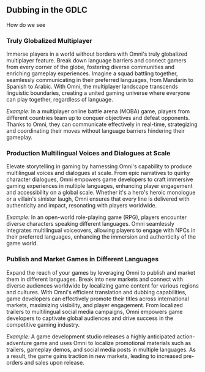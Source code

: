 ## Dubbing in the GDLC

How do we see 
### Truly Globalized Multiplayer

Immerse players in a world without borders with Omni's truly globalized multiplayer feature. Break down language barriers and connect gamers from every corner of the globe, fostering diverse communities and enriching gameplay experiences. Imagine a squad battling together, seamlessly communicating in their preferred languages, from Mandarin to Spanish to Arabic. With Omni, the multiplayer landscape transcends linguistic boundaries, creating a united gaming universe where everyone can play together, regardless of language.

*Example:*
In a multiplayer online battle arena (MOBA) game, players from different countries team up to conquer objectives and defeat opponents. Thanks to Omni, they can communicate effectively in real-time, strategizing and coordinating their moves without language barriers hindering their gameplay.

### Production Multilingual Voices and Dialogues at Scale

Elevate storytelling in gaming by harnessing Omni's capability to produce multilingual voices and dialogues at scale. From epic narratives to quirky character dialogues, Omni empowers game developers to craft immersive gaming experiences in multiple languages, enhancing player engagement and accessibility on a global scale. Whether it's a hero's heroic monologue or a villain's sinister laugh, Omni ensures that every line is delivered with authenticity and impact, resonating with players worldwide.

*Example:*
In an open-world role-playing game (RPG), players encounter diverse characters speaking different languages. Omni seamlessly integrates multilingual voiceovers, allowing players to engage with NPCs in their preferred languages, enhancing the immersion and authenticity of the game world.

### Publish and Market Games in Different Languages

Expand the reach of your games by leveraging Omni to publish and market them in different languages. Break into new markets and connect with diverse audiences worldwide by localizing game content for various regions and cultures. With Omni's efficient translation and dubbing capabilities, game developers can effectively promote their titles across international markets, maximizing visibility, and player engagement. From localized trailers to multilingual social media campaigns, Omni empowers game developers to captivate global audiences and drive success in the competitive gaming industry.

*Example:*
A game development studio releases a highly anticipated action-adventure game and uses Omni to localize promotional materials such as trailers, gameplay demos, and social media posts in multiple languages. As a result, the game gains traction in new markets, leading to increased pre-orders and sales upon release.